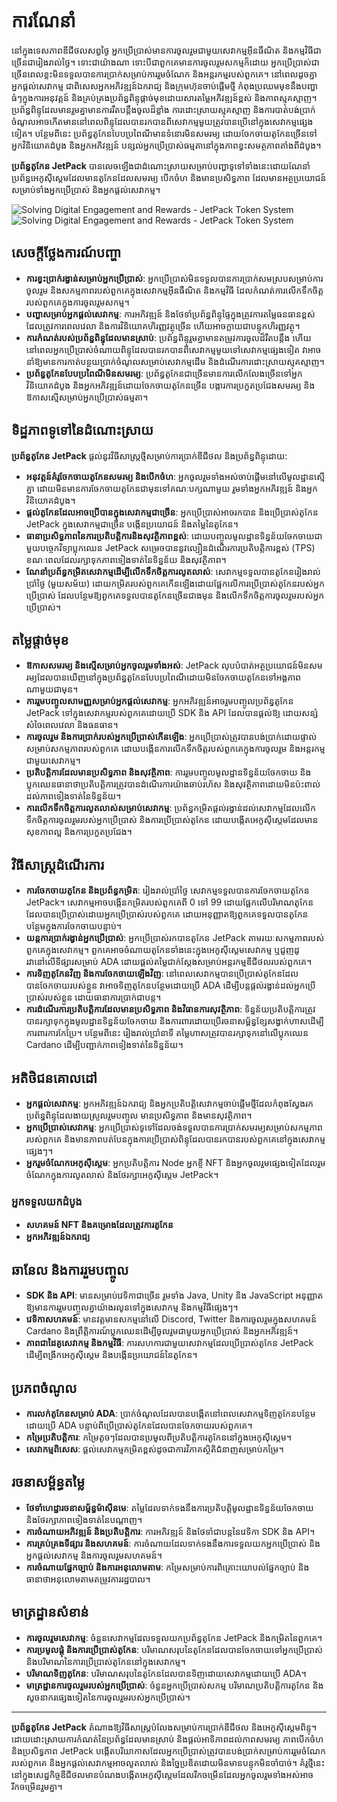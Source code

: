 
# ការណែនាំ

នៅក្នុងទេសភាពឌីជីថលសព្វថ្ងៃ អ្នកប្រើប្រាស់មានការចូលរួមជាមួយសេវាកម្មអ៊ីនធឺណិត និងកម្មវិធីជាច្រើនជារៀងរាល់ថ្ងៃ។ ទោះជាយ៉ាងណា ទោះបីជាពួកគេមានការចូលរួមសកម្មក៏ដោយ អ្នកប្រើប្រាស់ជាច្រើនពេលខ្លះមិនទទួលបានការប្រាក់សម្រាប់ការរួមចំណែក និងអន្តរកម្មរបស់ពួកគេ។ នៅពេលដូចគ្នា អ្នកផ្តល់សេវាកម្ម ជាពិសេសអ្នកអភិវឌ្ឍន៍ឯករាជ្យ និងក្រុមហ៊ុនចាប់ផ្តើមថ្មី កំពុងប្រឈមមុខនឹងបញ្ហាធំៗក្នុងការអនុវត្តន៍ និងគ្រប់គ្រងប្រព័ន្ធពិន្ទុផ្តាច់មុខដោយសារតម្លៃអភិវឌ្ឍន៍ខ្ពស់ និងភាពស្មុគស្មាញ។ ប្រព័ន្ធពិន្ទុដែលមានរួមគ្នាមានការរឹតបន្តឹងចូលដ៏ខ្លាំង ការដោះស្រាយស្មុគស្មាញ និងការបាត់បង់ប្រាក់ចំណូលអាចកើតមាននៅពេលពិន្ទុដែលបានរកបានពីសេវាកម្មមួយត្រូវបានប្រើនៅក្នុងសេវាកម្មផ្សេងទៀត។ បន្ថែមពីនេះ ប្រព័ន្ធតូកែនបែបប្រពៃណីមានទំនោរមិនសមរម្យ ដោយចែកចាយតូកែនច្រើនទៅអ្នកវិនិយោគដំបូង និងអ្នកអភិវឌ្ឍន៍ បន្សល់អ្នកប្រើប្រាស់ធម្មតានៅក្នុងភាពខ្វះសមត្ថភាពតាំងពីដំបូង។

**ប្រព័ន្ធតូកែន JetPack** បានលេចឡើងជាដំណោះស្រាយសម្រាប់បញ្ហាទូទៅទាំងនេះដោយណែនាំប្រព័ន្ធអេកូស៊ីស្តេមដែលមានតូកែនដែលសមរម្យ បើកចំហ និងមានប្រសិទ្ធភាព ដែលមានអត្ថប្រយោជន៍សម្រាប់ទាំងអ្នកប្រើប្រាស់ និងអ្នកផ្តល់សេវាកម្ម។

<Image src="/images/en/intro.svg" alt="Solving Digital Engagement and Rewards - JetPack Token System" width={700} height={534} className="dark:hidden"/>
<Image src="/images/en/intro-dark.svg" alt="Solving Digital Engagement and Rewards - JetPack Token System" width={700} height={534} className="hidden dark:block"/>

## សេចក្តីថ្លែងការណ៍បញ្ហា

- **ការខ្វះប្រាក់រង្វាន់សម្រាប់អ្នកប្រើប្រាស់**: អ្នកប្រើប្រាស់មិនទទួលបានការប្រាក់សមស្របសម្រាប់ការចូលរួម និងសកម្មភាពរបស់ពួកគេក្នុងសេវាកម្មអ៊ីនធឺណិត និងកម្មវិធី ដែលកំណត់ការលើកទឹកចិត្តរបស់ពួកគេក្នុងការចូលរួមសកម្ម។
- **បញ្ហាសម្រាប់អ្នកផ្តល់សេវាកម្ម**: ការអភិវឌ្ឍន៍ និងថែទាំប្រព័ន្ធពិន្ទុផ្ទៃក្នុងត្រូវការតម្លៃធនធានខ្ពស់ ដែលត្រូវការពេលវេលា និងការវិនិយោគហិរញ្ញវត្ថុច្រើន ហើយអាចក្លាយជាបន្ទុកហិរញ្ញវត្ថុ។
- **ការកំណត់របស់ប្រព័ន្ធពិន្ទុដែលមានស្រាប់**: ប្រព័ន្ធពិន្ទុរួមគ្នាមានតម្រូវការចូលដ៏រឹតបន្តឹង ហើយនៅពេលអ្នកប្រើប្រាស់ចំណាយពិន្ទុដែលបានរកបានពីសេវាកម្មមួយទៅសេវាកម្មផ្សេងទៀត វាអាចនាំឱ្យមានការកាត់បន្ថយប្រាក់ចំណូលសម្រាប់សេវាកម្មដើម និងដំណើរការដោះស្រាយស្មុគស្មាញ។
- **ប្រព័ន្ធតូកែនបែបប្រពៃណីមិនសមរម្យ**: ប្រព័ន្ធតូកែនជាច្រើនមានការលើកលែងច្រើនទៅអ្នកវិនិយោគដំបូង និងអ្នកអភិវឌ្ឍន៍ដោយចែកចាយតូកែនច្រើន បង្ការការប្រកួតប្រជែងសមរម្យ និងឱកាសស្មើសម្រាប់អ្នកប្រើប្រាស់ធម្មតា។

## ទិដ្ឋភាពទូទៅនៃដំណោះស្រាយ

**ប្រព័ន្ធតូកែន JetPack** ផ្តល់នូវវិធីសាស្រ្តថ្មីសម្រាប់ការប្រាក់ឌីជីថល និងប្រព័ន្ធពិន្ទុដោយ:

- **អនុវត្តន៍គំរូចែកចាយតូកែនសមរម្យ និងបើកចំហ**: អ្នកចូលរួមទាំងអស់ចាប់ផ្តើមនៅលើមូលដ្ឋានស្មើគ្នា ដោយមិនមានការចែកចាយតូកែនជាមុនទៅគណៈបក្សណាមួយ រួមទាំងអ្នកអភិវឌ្ឍន៍ និងអ្នកវិនិយោគដំបូង។
- **ផ្តល់តូកែនដែលអាចប្រើបានក្នុងសេវាកម្មជាច្រើន**: អ្នកប្រើប្រាស់អាចរកបាន និងប្រើប្រាស់តូកែន JetPack ក្នុងសេវាកម្មជាច្រើន បង្កើនប្រយោជន៍ និងតម្លៃនៃតូកែន។
- **ធានាប្រសិទ្ធភាពនៃការប្រតិបត្តិការនិងសុវត្ថិភាពខ្ពស់**: ដោយបញ្ចូលមូលដ្ឋានទិន្នន័យចែកចាយជាមួយបច្ចេកវិទ្យាប្លុកឈេន JetPack សម្រេចបាននូវល្បឿនដំណើរការប្រតិបត្តិការខ្ពស់ (TPS) ខណៈពេលដែលរក្សាទុកភាពទៀងទាត់នៃទិន្នន័យ និងសុវត្ថិភាព។
- **ណែនាំប្រព័ន្ធកម្រិតសេវាកម្មដើម្បីលើកទឹកចិត្តការលូតលាស់**: សេវាកម្មទទួលបានតូកែនរៀងរាល់ប្រាំថ្ងៃ (មួយសម័យ) ដោយកម្រិតរបស់ពួកគេកើនឡើងដោយផ្អែកលើការប្រើប្រាស់តូកែនរបស់អ្នកប្រើប្រាស់ ដែលបន្ថែមឱ្យពួកគេទទួលបានតូកែនច្រើនជាងមុន និងលើកទឹកចិត្តការចូលរួមរបស់អ្នកប្រើប្រាស់។

## តម្លៃផ្តាច់មុខ

- **ឱកាសសមរម្យ និងស្មើសម្រាប់អ្នកចូលរួមទាំងអស់**: JetPack លុបបំបាត់អត្ថប្រយោជន៍មិនសមរម្យដែលបានឃើញនៅក្នុងប្រព័ន្ធតូកែនបែបប្រពៃណីដោយមិនចែកចាយតូកែនទៅអង្គភាពណាមួយជាមុន។
- **ការរួមបញ្ចូលសាមញ្ញសម្រាប់អ្នកផ្តល់សេវាកម្ម**: អ្នកអភិវឌ្ឍន៍អាចរួមបញ្ចូលប្រព័ន្ធតូកែន JetPack ទៅក្នុងសេវាកម្មរបស់ពួកគេដោយប្រើ SDK និង API ដែលបានផ្តល់ឱ្យ ដោយសន្សំសំចៃពេលវេលា និងធនធាន។
- **ការចូលរួម និងការប្រាក់របស់អ្នកប្រើប្រាស់កើនឡើង**: អ្នកប្រើប្រាស់ត្រូវបានបង់ប្រាក់ដោយផ្ទាល់សម្រាប់សកម្មភាពរបស់ពួកគេ ដោយបង្កើនការលើកទឹកចិត្តរបស់ពួកគេក្នុងការចូលរួម និងអន្តរកម្មជាមួយសេវាកម្ម។
- **ប្រតិបត្តិការដែលមានប្រសិទ្ធភាព និងសុវត្ថិភាព**: ការរួមបញ្ចូលមូលដ្ឋានទិន្នន័យចែកចាយ និងប្លុកឈេនធានាថាប្រតិបត្តិការត្រូវបានដំណើរការយ៉ាងឆាប់រហ័ស និងសុវត្ថិភាពដោយមិនប៉ះពាល់ដល់ភាពទៀងទាត់នៃទិន្នន័យ។
- **ការលើកទឹកចិត្តការលូតលាស់សម្រាប់សេវាកម្ម**: ប្រព័ន្ធកម្រិតផ្តល់រង្វាន់ដល់សេវាកម្មដែលលើកទឹកចិត្តការចូលរួមរបស់អ្នកប្រើប្រាស់ និងការប្រើប្រាស់តូកែន ដោយបង្កើតអេកូស៊ីស្តេមដែលមានសុខភាពល្អ និងការប្រកួតប្រជែង។

## វិធីសាស្រ្តដំណើរការ

- **ការចែកចាយតូកែន និងប្រព័ន្ធកម្រិត**: រៀងរាល់ប្រាំថ្ងៃ សេវាកម្មទទួលបានការចែកចាយតូកែន JetPack។ សេវាកម្មអាចបង្កើនកម្រិតរបស់ពួកគេពី 0 ទៅ 99 ដោយផ្អែកលើបរិមាណតូកែនដែលបានប្រើប្រាស់ដោយអ្នកប្រើប្រាស់របស់ពួកគេ ដោយអនុញ្ញាតឱ្យពួកគេទទួលបានតូកែនបន្ថែមក្នុងការចែកចាយបន្ទាប់។
- **យន្តការប្រាក់រង្វាន់អ្នកប្រើប្រាស់**: អ្នកប្រើប្រាស់រកបានតូកែន JetPack តាមរយៈសកម្មភាពរបស់ពួកគេក្នុងសេវាកម្ម។ ពួកគេអាចចំណាយតូកែនទាំងនេះក្នុងអេកូស៊ីស្តេមសេវាកម្ម ឬជួញដូរវានៅលើទីផ្សារសម្រាប់ ADA ដោយផ្តល់តម្លៃជាក់ស្តែងសម្រាប់អន្តរកម្មឌីជីថលរបស់ពួកគេ។
- **ការទិញតូកែនវិញ និងការចែកចាយឡើងវិញ**: នៅពេលសេវាកម្មបានប្រើប្រាស់តូកែនដែលបានចែកចាយរបស់ខ្លួន វាអាចទិញតូកែនបន្ថែមដោយប្រើ ADA ដើម្បីបន្តផ្តល់រង្វាន់ដល់អ្នកប្រើប្រាស់របស់ខ្លួន ដោយធានាការប្រាក់ជាបន្ត។
- **ការដំណើរការប្រតិបត្តិការដែលមានប្រសិទ្ធភាព និងវិធានការសុវត្ថិភាព**: ទិន្នន័យប្រតិបត្តិការត្រូវបានរក្សាទុកក្នុងមូលដ្ឋានទិន្នន័យចែកចាយ និងការពារដោយប្រើរចនាសម្ព័ន្ធខ្សែសង្វាក់ហាសដើម្បីការពារការកែប្រែ។ បន្ថែមពីនេះ រៀងរាល់ប្រាំនាទី តម្លៃហាសត្រូវបានរក្សាទុកនៅលើប្លុកឈេន Cardano ដើម្បីបញ្ជាក់ភាពទៀងទាត់នៃទិន្នន័យ។

## អតិថិជនគោលដៅ

- **អ្នកផ្តល់សេវាកម្ម**: អ្នកអភិវឌ្ឍន៍ឯករាជ្យ និងអ្នកប្រតិបត្តិសេវាកម្មចាប់ផ្តើមថ្មីដែលកំពុងស្វែងរកប្រព័ន្ធពិន្ទុដែលងាយស្រួលរួមបញ្ចូល មានប្រសិទ្ធភាព និងមានសុវត្ថិភាព។
- **អ្នកប្រើប្រាស់សេវាកម្ម**: អ្នកប្រើប្រាស់ទូទៅដែលចង់ទទួលបានការប្រាក់សមរម្យសម្រាប់សកម្មភាពរបស់ពួកគេ និងមានភាពបត់បែនក្នុងការប្រើប្រាស់ពិន្ទុដែលបានរកបានរបស់ពួកគេនៅក្នុងសេវាកម្មផ្សេងៗ។
- **អ្នករួមចំណែកអេកូស៊ីស្តេម**: អ្នកប្រតិបត្តិការ Node អ្នកខ្ចី NFT និងអ្នកចូលរួមផ្សេងទៀតដែលរួមចំណែកក្នុងការលូតលាស់ និងថែរក្សាអេកូស៊ីស្តេម JetPack។

### អ្នកទទួលយកដំបូង

- **សហគមន៍ NFT និងគម្រោងដែលត្រូវការតូកែន**
- **អ្នកអភិវឌ្ឍន៍ឯករាជ្យ**

## ឆានែល និងការរួមបញ្ចូល

- **SDK និង API**: មានសម្រាប់វេទិកាជាច្រើន រួមទាំង Java, Unity និង JavaScript អនុញ្ញាតឱ្យមានការរួមបញ្ចូលគ្នាយ៉ាងរលូនទៅក្នុងសេវាកម្ម និងកម្មវិធីផ្សេងៗ។
- **វេទិកាសហគមន៍**: មានវត្តមានសកម្មនៅលើ Discord, Twitter និងការចូលរួមក្នុងសហគមន៍ Cardano និងព្រឹត្តិការណ៍ប្លុកឈេនដើម្បីចូលរួមជាមួយអ្នកប្រើប្រាស់ និងអ្នកអភិវឌ្ឍន៍។
- **ភាពជាដៃគូសេវាកម្ម និងកម្មវិធី**: ការសហការជាមួយសេវាកម្មដែលប្រើប្រាស់តូកែន JetPack ដើម្បីពង្រីកអេកូស៊ីស្តេម និងបង្កើនប្រយោជន៍នៃតូកែន។

## ប្រភពចំណូល

- **ការលក់តូកែនសម្រាប់ ADA**: ប្រាក់ចំណូលដែលបានបង្កើតនៅពេលសេវាកម្មទិញតូកែនបន្ថែមដោយប្រើ ADA បន្ទាប់ពីប្រើប្រាស់តូកែនដែលបានចែកចាយរបស់ពួកគេ។
- **កម្រៃប្រតិបត្តិការ**: កម្រៃតូចៗដែលបានប្រមូលពីប្រតិបត្តិការតូកែននៅក្នុងអេកូស៊ីស្តេម។
- **សេវាកម្មពិសេស**: ផ្តល់សេវាកម្មកម្រិតខ្ពស់ដូចជាការវិភាគស្ថិតិជំនាញសម្រាប់កម្រៃ។

## រចនាសម្ព័ន្ធតម្លៃ

- **ថែទាំហេដ្ឋារចនាសម្ព័ន្ធម៉ាស៊ីនមេ**: តម្លៃដែលទាក់ទងនឹងការប្រតិបត្តិមូលដ្ឋានទិន្នន័យចែកចាយ និងថែរក្សាភាពទៀងទាត់នៃបណ្តាញ។
- **ការចំណាយអភិវឌ្ឍន៍ និងប្រតិបត្តិការ**: ការអភិវឌ្ឍន៍ និងថែទាំជាបន្តនៃវេទិកា SDK និង API។
- **ការគ្រប់គ្រងទីផ្សារ និងសហគមន៍**: ការចំណាយដែលទាក់ទងនឹងការទទួលយកអ្នកប្រើប្រាស់ និងអ្នកផ្តល់សេវាកម្ម និងការចូលរួមសហគមន៍។
- **ការចំណាយផ្នែកច្បាប់ និងការអនុលោមតាម**: កម្រៃសម្រាប់ការពិគ្រោះយោបល់ផ្នែកច្បាប់ និងធានាថាអនុលោមតាមតម្រូវការរដ្ឋបាល។

## មាត្រដ្ឋានសំខាន់

- **ការចូលរួមសេវាកម្ម**: ចំនួនសេវាកម្មដែលទទួលយកប្រព័ន្ធតូកែន JetPack និងកម្រិតនៃពួកគេ។
- **ការប្រមូលផ្តុំ និងការប្រើប្រាស់តូកែន**: បរិមាណសរុបនៃតូកែនដែលបានចែកចាយទៅអ្នកប្រើប្រាស់ និងបរិមាណនៃការប្រើប្រាស់តូកែននៅក្នុងសេវាកម្ម។
- **បរិមាណទិញតូកែន**: បរិមាណសរុបនៃតូកែនដែលបានទិញដោយសេវាកម្មដោយប្រើ ADA។
- **មាត្រដ្ឋានការចូលរួមរបស់អ្នកប្រើប្រាស់**: ចំនួនអ្នកប្រើប្រាស់សកម្ម បរិមាណប្រតិបត្តិការតូកែន និងសូចនាករផ្សេងទៀតនៃការចូលរួមរបស់អ្នកប្រើប្រាស់។

---

**ប្រព័ន្ធតូកែន JetPack** តំណាងឱ្យវិធីសាស្រ្តបំលែងសម្រាប់ការប្រាក់ឌីជីថល និងអេកូស៊ីស្តេមពិន្ទុ។ ដោយដោះស្រាយការកំណត់នៃប្រព័ន្ធដែលមានស្រាប់ និងផ្តល់អាទិភាពដល់ភាពសមរម្យ ភាពបើកចំហ និងប្រសិទ្ធភាព JetPack បង្កើតបរិយាកាសដែលអ្នកប្រើប្រាស់ត្រូវបានបង់ប្រាក់សម្រាប់ការរួមចំណែករបស់ពួកគេ និងអ្នកផ្តល់សេវាកម្មអាចលូតលាស់ និងច្នៃប្រឌិតដោយមិនមានបន្ទុកមិនចាំបាច់។ គំរូថ្មីនេះនៅក្នុងសេដ្ឋកិច្ចឌីជីថលមានបំណងបង្កើតអេកូស៊ីស្តេមដែលរីកចម្រើនដែលអ្នកចូលរួមទាំងអស់អាចរីកចម្រើនរួមគ្នា។
